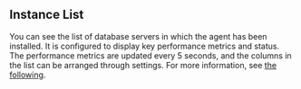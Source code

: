 ## Instance List

You can see the list of database servers in which the agent has been installed. It is configured to display key performance metrics and status.
The performance metrics are updated every 5 seconds, and the columns in the list can be arranged through settings. For more information, see [the following](instance-list).
